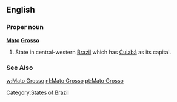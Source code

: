 ==English==

===Proper noun===
'''[[Mato]] [[Grosso]]'''

#State in central-western [[Brazil]] which has [[Cuiabá]] as its capital.
===See Also===
[[w:Mato Grosso]]
[[Category:States of Brazil]]
[[nl:Mato Grosso]]
[[pt:Mato Grosso]]